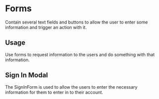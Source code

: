 
<Meta title="Molecules/Forms" component={SignInForm}/>

# Forms

Contain several text fields and buttons to allow the user to enter some information and trigger an action with it.

## Usage

Use forms to request information to the users and do something with that information.

## Sign In Modal

The SignInForm is used to allow the users to enter the necessary information for them to enter in to their account.

<Preview withToolbar>
    <Story name="signIn">
        <SignInForm signIn={action('signed-in')} signUp={action('signed-up')}/>
    </Story>
</Preview>
